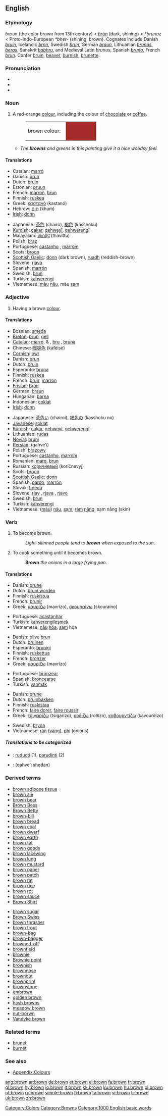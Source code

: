 {{see|Brown}}
{{wikipedia}}
==English==

===Etymology===
{{ME.}} ''broun'' (the color brown from 13th century) < {{OE.}} ''[[brun|brūn]]'' (dark, shining) < {{PG.}} ''*brunaz'' < Proto-Indo-European ''*bher-'' (shining, brown). Cognates include Danish ''[[bruin]]'', Icelandic ''[[brnn]]'', Swedish ''[[brun]]'', German ''[[braun]]'', Lithuanian ''[[brunas]]'', ''[[beras]]'', Sanskrit ''[[babhru]]'', and Medieval Latin ''brunus'', Spanish ''[[bruno]]'', French ''[[brun]]''. Confer [[bruin]], [[beaver]], [[burnish]], [[brunette]].

===Pronunciation===
*{{IPA|/braʊn/}}
*{{audio|en-us-brown.ogg|Audio (US)}}
*{{rhymes|aʊn}}

===Noun===
{{en-noun}}

# A red-orange [[colour]], including the colour of [[chocolate]] or [[coffee]].
#:<table><tr><td>brown colour: &nbsp;</td><td bgcolor="brown" width="80">&nbsp; </td></tr></table>
#* ''The '''browns''' and greens in this painting give it a nice woodsy feel.''

====Translations====
{{trans-top|colour}}
*Catalan: [[marró]]
*Danish: [[brun]]
*Dutch: [[bruin]]
*Estonian: [[pruun]]
*French: [[marron]], [[brun]]
*Finnish: [[ruskea]]
*Greek: [[καστανό]] (kastanó) {{n}}
*Hebrew: [[חום]] (khum)
*[[Irish]]: [[donn]]
{{trans-mid}}
*Japanese: [[茶色]] (chairo), [[褐色]] (kasshoku)
*[[Kurdish]]: [[çakar]], [[qehweyî]], [[qehwerengî]]
*Malayalam: [[തവിട്ട്]] (thavittu)
*Polish: [[brąz]] {{m}}
*Portuguese: [[castanho]] {{m}}, [[marrom]] {{m}}
*Scots: [[broon]]
*[[Scottish Gaelic]]: [[donn]] (dark brown), [[ruadh]] (reddish-brown)
*Slovene: [[rjava]] {{f}}
*Spanish: [[marrón]]
*Swedish: [[brun]]
*Turkish: [[kahverengi]]
*Vietnamese: [[màu]] [[nâu]], màu [[sạm]]
{{trans-bottom}}

===Adjective===
{{en-adj-both}}

# {{colour}} Having a brown [[colour]].

====Translations====
{{trans-top|having brown colour}}
*Bosnian: [[smeđa]] {{f}}
*[[Breton]]: [[brun]], [[gell]]
*[[Catalan]]: [[marró]], {{m}} & {{f}}, [[bru]] {{m}}, [[bruna]] {{f}}
*Chinese: [[咖啡色]] (kāfēisè)
*[[Cornish]]: [[owr]]
*Danish: [[brun]]
*Dutch: [[bruin]]
*Esperanto: [[bruna]]
*Finnish: [[ruskea]]
*French: [[brun]], [[marron]]
*[[Frisian]]: [[brún]]
*German: [[braun]]
*Hungarian: [[barna]]
*Indonesian: [[coklat]]
*[[w:Irish language|Irish]]: [[donn]]
{{trans-mid}}
*Japanese: [[茶色い]] (chairoi), [[褐色]]の (kasshoku no)
*[[Javanese]]: [[soklat]]
*[[Kurdish]]: [[çakar]], [[qehweyî]], [[qehwerengî]]
*Lithuanian: [[rudas]] {{m}}
*[[Novial]]: [[bruni]]
*[[Persian]]: {{FAchar|[[قهوه‌ای]]}} (qahve’i)
*Polish: [[brązowy]] {{m}}
*Portuguese: [[castanho]], [[marrom]]
*Romanian: [[maro]], [[brun]]
*Russian: [[коричневый]] (koríčnevyj)
*Scots: [[broon]]
*[[Scottish Gaelic]]: [[donn]]
*Spanish: [[pardo]],  [[marrón]]
*Slovak: [[hnedá]]
*Slovene: [[rjav]] {{m}}, [[rjava]] {{f}}, [[rjavo]] {{n}}
*Swedish: [[brun]]
*Turkish: [[kahverengi]]
*Vietnamese: ([[màu]]) [[nâu]], [[sạm]]; [[rám]] [[nắng]], sạm nắng (skin)
{{trans-bottom}}

===Verb===
{{en-verb}}

# To become brown.
#: ''Light-skinned people tend to '''brown''' when exposed to the sun.''
# {{context|cooking}} To cook something until it becomes brown.
#: '''Brown''' ''the onions in a large frying pan.''

====Translations====
{{trans-top|to become brown}}
*Danish: [[brune]]
*Dutch: [[bruin worden]]
*Finnish: [[ruskistua]]
*French: [[brunir]]
*Greek: [[μαυρίζω]] (mavrízo), [[σκουραίνω]] (skouraíno)
{{trans-mid}}
*Portuguese: [[acastanhar]]
*Turkish: [[kahverengileşmek]]
*Vietnamese: [[nâu]] [[hóa]], [[sạm]] hóa
{{trans-bottom}}

{{trans-top|to tan}}
*Danish: blive [[brun]]
*Dutch: [[bruinen]]
*Esperanto: [[brunigi]]
*Finnish: [[ruskettua]]
*French: [[bronzer]]
*Greek: [[μαυρίζω]] (mavrízo)
{{trans-mid}}
*Portuguese: [[bronzear]]
*Spanish: [[broncearse]]
*Turkish: [[yanmak]]
{{trans-bottom}}

{{trans-top|to cook}}
*Danish: [[brune]]
*Dutch: [[bruinbakken]]
*Finnish: [[ruskistaa]]
*French: [[faire dorer]], [[faire roussir]]
*Greek: [[τσιγαρίζω]] (tsigarízo), [[ροδίζω]] (roðízo), [[καβουρντίζω]] (kavourdízo)
{{trans-mid}}
*Swedish: [[bryna]]
*Vietnamese: [[rán]] ([[vàng]]), [[phi]] (onions)
{{trans-bottom}}

=====Translations to be categorized=====
{{checktrans}}
<!--Remove this section once all of the translations below have been moved into the tables above.-->
*{{ttbc|Lithuanian}}: [[ruduoti]] (1), [[parudinti]] (2)
*{{ttbc|Persian}}: {{FAchar|[[قهوهای شدن]]}} (qahve’i shodan)

===Derived terms===
{{rel-top|terms derived from brown}}
*[[brown adipose tissue]]
*[[brown ale]]
*[[brown bear]]
*[[Brown Bess]]
*[[Brown Betty]]
*[[brown-bill]]
*[[brown bread]]
*[[brown coal]]
*[[brown dwarf]]
*[[brown earth]]
*[[brown fat]]
*[[brown goods]]
*[[brown lacewing]]
*[[brown lung]]
*[[brown mustard]]
*[[brown paper]]
*[[brown patch]]
*[[brown rat]]
*[[brown rice]]
*[[brown rot]]
*[[brown sauce]]
*[[Brown Shirt]]
{{rel-mid}}
*[[brown sugar]]
*[[Brown Swiss]]
*[[brown thrasher]]
*[[brown trout]]
*[[brown-bag]]
*[[brown-bagger]]
*[[browned-off]]
*[[brownfield]]
*[[brownie]]
*[[Brownie point]]
*[[brownish]]
*[[brownnose]]
*[[brownout]]
*[[brownprint]]
*[[brownstone]]
*[[embrown]]
*[[golden brown]]
*[[hash browns]]
*[[meadow brown]]
*[[nut-borwn]]
*[[Vandyke brown]]
{{rel-bottom}}

===Related terms===
*[[brunet]]
*[[burnet]]

===See also===
*[[Wiktionary_Appendix:Colours|Appendix:Colours]]

[[Category:Colors]]
[[Category:Browns]]
[[Category:1000 English basic words]]

[[ang:brown]]
[[ar:brown]]
[[de:brown]]
[[et:brown]]
[[el:brown]]
[[fa:brown]]
[[fr:brown]]
[[gl:brown]]
[[hy:brown]]
[[io:brown]]
[[it:brown]]
[[kk:brown]]
[[ku:brown]]
[[hu:brown]]
[[pl:brown]]
[[pt:brown]]
[[ru:brown]]
[[simple:brown]]
[[fi:brown]]
[[ta:brown]]
[[vi:brown]]
[[tr:brown]]
[[uk:brown]]
[[zh:brown]]